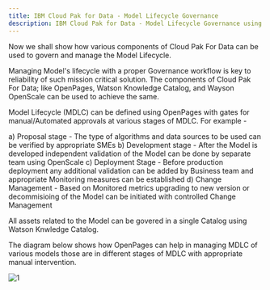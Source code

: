 ```yaml
---
title: IBM Cloud Pak for Data - Model Lifecycle Governance
description: IBM Cloud Pak for Data - Model Lifecycle Governance using OpenPages
---
```


Now we shall show how various components of Cloud Pak For Data can be used to govern and manage the Model Lifecycle. 

Managing Model's lifecycle with a proper Governance workflow is key to reliability of such mission critical solution. The components of Cloud Pak For Data; like OpenPages, Watson Knowledge Catalog, and Wayson OpenScale can be used to achieve the same.

Model Lifecycle (MDLC) can be defined using OpenPages with gates for manual/Automated approvals at various stages of MDLC. For example - 

a) Proposal stage - The type of algorithms and data sources to be used can be verified by appropriate SMEs
b) Development stage - After the Model is developed independent validation of the Model can be done by separate team using OpenScale
c) Deployment Stage - Before production deployment any additional validation can be added by Business team and appropriate Monitoring measures can be established
d) Change Management - Based on Monitored metrics upgrading to new version or decommisioing of the Model can be initiated with controlled Change Management

All assets related to the Model can be govered in a single Catalog using Watson Knwledge Catalog.

The diagram below shows how OpenPages can help in managing MDLC of various models those are in different stages of MDLC with appropriate manual intervention.

 ![1](./images/OpnPagesOverview.png)


